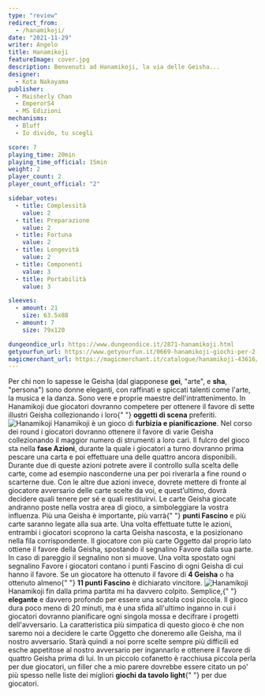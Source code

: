 ```yaml
---
type: "review"
redirect_from:
  - /hanamikoji/
date: "2021-11-29"
writer: Angelo
title: Hanamikoji
featureImage: cover.jpg
description: Benvenuti ad Hanamikoji, la via delle Geisha...
designer:
  - Kota Nakayama
publisher:
  - Maisherly Chan
  - EmperorS4
  - MS Edizioni
mechanisms:
  - Bluff
  - Io divido, tu scegli

score: 7
playing_time: 20min
playing_time_official: 15min
weight: 2
player_count: 2
player_count_official: "2"

sidebar_votes:
  - title: Complessità
    value: 2
  - title: Preparazione
    value: 2
  - title: Fortuna
    value: 2
  - title: Longevità
    value: 2
  - title: Componenti
    value: 3
  - title: Portabilità
    value: 3

sleeves:
  - amount: 21
    size: 63.5x88
  - amount: 7
    size: 79x120

dungeondice_url: https://www.dungeondice.it/2871-hanamikoji.html
getyourfun_url: https://www.getyourfun.it/0669-hanamikoji-giochi-per-2-giocatori.html
magicmerchant_url: https://magicmerchant.it/catalogue/hanamikoji-43616/
---
```


<Setting>
  Per chi non lo sapesse le Geisha (dal giapponese <strong>gei</strong>, "arte",
  e <strong>sha</strong>, "persona") sono donne eleganti, con raffinati e
  spiccati talenti come l'arte, la musica e la danza. Sono vere e proprie
  maestre dell'intrattenimento. In Hanamikoji due giocatori dovranno competere
  per ottenere il favore di sette illustri Geisha collezionando i loro{" "}
  <strong>oggetti di scena</strong> preferiti.
</Setting>

<img src="./game1.jpg" alt="Hanamikoji" />

<Rules>
  Hanamikoji è un gioco di <strong>furbizia e pianificazione</strong>. Nel corso
  dei round i giocatori dovranno ottenere il favore di varie Geisha
  collezionando il maggior numero di strumenti a loro cari. Il fulcro del gioco
  sta nella <strong>fase Azioni</strong>, durante la quale i giocatori a turno
  dovranno prima pescare una carta e poi effettuare una delle quattro ancora
  disponibili. Durante due di queste azioni potrete avere il controllo sulla
  scelta delle carte, come ad esempio nasconderne una per poi riverarla a fine
  round o scarterne due. Con le altre due azioni invece, dovrete mettere di
  fronte al giocatore avversario delle carte scelte da voi, e quest’ultimo,
  dovrà decidere quali tenere per sé e quali restituirvi. Le carte Geisha
  giocate andranno poste nella vostra area di gioco, a simboleggiare la vostra
  influenza. Più una Geisha è importante, più varrà{" "}
  <strong>punti Fascino</strong> e più carte saranno legate alla sua arte. Una
  volta effettuate tutte le azioni, entrambi i giocatori scoprono la carta
  Geisha nascosta, e la posizionano nella fila corrispondente. Il giocatore con
  più carte Oggetto dal proprio lato ottiene il favore della Geisha, spostando
  il segnalino Favore dalla sua parte. In caso di pareggio il segnalino non si
  muove. Una volta spostato ogni segnalino Favore i giocatori contano i punti
  Fascino di ogni Geisha di cui hanno il favore. Se un giocatore ha ottenuto il
  favore di <strong>4 Geisha</strong> o ha ottenuto almeno{" "}
  <strong>11 punti Fascino</strong> è dichiarato vincitore.
</Rules>

<img src="./game2.jpg" alt="Hanamikoji" />

<Feedback>
  Hanamikoji fin dalla prima partita mi ha davvero colpito. Semplice,{" "}
  <strong>elegante</strong> e davvero profondo per essere una scatola così
  piccola. Il gioco dura poco meno di 20 minuti, ma è una sfida all'ultimo
  inganno in cui i giocatori dovranno pianificare ogni singola mossa e decifrare
  i progetti dell'avversario. La caratteristica più simpatica di questo gioco è
  che non saremo noi a decidere le carte Oggetto che doneremo alle Geisha, ma il
  nostro avversario. Starà quindi a noi porre scelte sempre più difficili ed
  esche appetitose al nostro avversario per ingannarlo e ottenere il favore di
  quattro Geisha prima di lui. In un piccolo cofanetto è racchiusa piccola perla
  per due giocatori, un filler che a mio parere dovrebbe essere citato un po'
  più spesso nelle liste dei migliori <strong>giochi da tavolo light</strong>{" "}
  per due giocatori.
</Feedback>

<Instagram id="CW8BB7qAupA" />
